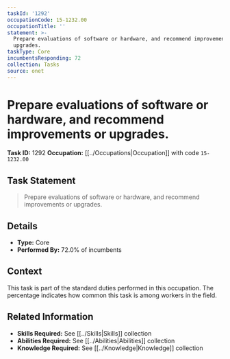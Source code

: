```yaml
---
taskId: '1292'
occupationCode: 15-1232.00
occupationTitle: ''
statement: >-
  Prepare evaluations of software or hardware, and recommend improvements or
  upgrades.
taskType: Core
incumbentsResponding: 72
collection: Tasks
source: onet
---
```

# Prepare evaluations of software or hardware, and recommend improvements or upgrades.

**Task ID:** 1292
**Occupation:** [[../Occupations|Occupation]] with code `15-1232.00`

## Task Statement

> Prepare evaluations of software or hardware, and recommend improvements or upgrades.

## Details

- **Type:** Core
- **Performed By:** 72.0% of incumbents

## Context

This task is part of the standard duties performed in this occupation. The percentage indicates how common this task is among workers in the field.

## Related Information

- **Skills Required:** See [[../Skills|Skills]] collection
- **Abilities Required:** See [[../Abilities|Abilities]] collection
- **Knowledge Required:** See [[../Knowledge|Knowledge]] collection
